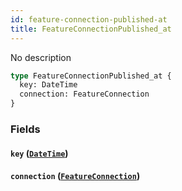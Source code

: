 ```yaml
---
id: feature-connection-published-at
title: FeatureConnectionPublished_at
---
```


No description

```graphql
type FeatureConnectionPublished_at {
  key: DateTime
  connection: FeatureConnection
}
```

### Fields

#### `key` ([`DateTime`](/v1/scalars/date-time))

#### `connection` ([`FeatureConnection`](/v1/objects/feature-connection))
